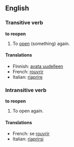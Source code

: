 ==English==
===Transitive verb===
'''to reopen'''

#To [[open]] (something) again.

====Translations====
*FInnish: [[avata uudelleen]]
*French: [[rouvrir]]
*Italian: [[riaprire]]

===Intransitive verb===
'''to reopen'''

#To open again.

====Translations====
*French: se [[rouvrir]]
*Italian: [[riaprirsi]]